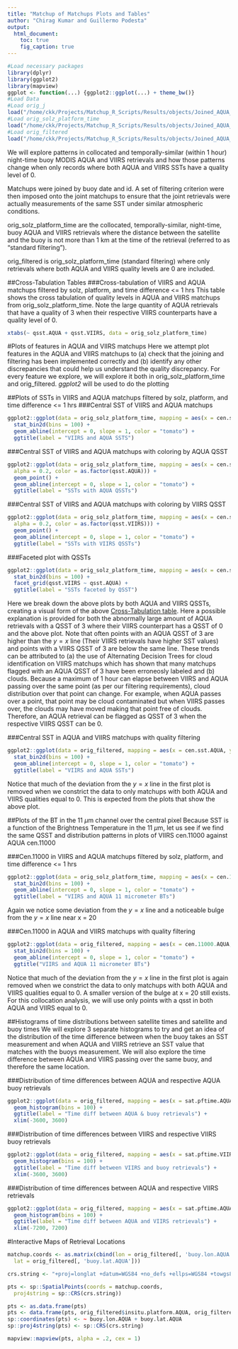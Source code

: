 ```yaml
---
title: "Matchup of Matchups Plots and Tables"
author: "Chirag Kumar and Guillermo Podesta"
output:
  html_document:
    toc: true
    fig_caption: true
---
```


```r
#Load necessary packages
library(dplyr)
library(ggplot2)
library(mapview)
ggplot <- function(...) {ggplot2::ggplot(...) + theme_bw()}
#Load Data
#Load orig_j
load("/home/ckk/Projects/Matchup_R_Scripts/Results/objects/Joined_AQUA_VIIRS_Matchups_No_Filtering.Rdata")
#Load orig_solz_platform_time
load("/home/ckk/Projects/Matchup_R_Scripts/Results/objects/Joined_AQUA_and_VIIRS_Matchups_filtered_by_solz_platform_and_timediff.Rdata")
#Load orig_filtered
load("/home/ckk/Projects/Matchup_R_Scripts/Results/objects/Joined_AQUA_and_VIIRS_Matchups_completely_filtered_including_qsst.Rdata")
```

We will explore patterns in collocated and temporally-similar (within 1 hour) night-time buoy MODIS AQUA and VIIRS retrievals and how those patterns change when only records where both AQUA and VIIRS SSTs have a quality level of 0.

Matchups were joined by buoy date and id. A set of filtering criterion were then imposed onto the joint matchups to ensure that the joint retrievals were actually measurements of the same SST under similar atmospheric conditions.

orig_solz_platform_time are the collocated, temporally-similar, night-time, buoy AQUA and VIIRS retrievals where the distance between the satellite and the buoy is not more than 1 km at the time of the retrieval (referred to as "standard filtering").

orig_filtered is orig_solz_platform_time (standard filtering) where only retrievals where both AQUA and VIIRS quality levels are 0 are included.

##Cross-Tabulation Tables
###Cross-tabulation of VIIRS and AQUA matchups filtered by solz, platform, and time difference <= 1 hrs
This table shows the cross tabulation of quality levels in AQUA and VIIRS matchups from orig_solz_platform_time.
Note the large quantity of AQUA retrievals that have a quality of 3 when their respective VIIRS counterparts have a quality level of 0.

```r
xtabs(~ qsst.AQUA + qsst.VIIRS, data = orig_solz_platform_time)
```

#Plots of features in AQUA and VIIRS matchups
Here we attempt plot features in the AQUA and VIIRS matchups to (a) check that the joining and filtering has been implemented correctly and (b) identify any other discrepancies that could help us understand the quality discrepancy. For every feature we explore, we will explore it both in orig_solz_platform_time and orig_filtered. *ggplot2* will be used to do the plotting

##Plots of SSTs in VIIRS and AQUA matchups filtered by solz, platform, and time difference <= 1 hrs
###Central SST of VIIRS and AQUA matchups
```r
ggplot2::ggplot(data = orig_solz_platform_time, mapping = aes(x = cen.sst.AQUA, y = cen.sst.VIIRS)) +
  stat_bin2d(bins = 100) +
  geom_abline(intercept = 0, slope = 1, color = "tomato") +
  ggtitle(label = "VIIRS and AQUA SSTS")
```

###Central SST of VIIRS and AQUA matchups with coloring by AQUA QSST
```r
ggplot2::ggplot(data = orig_solz_platform_time, mapping = aes(x = cen.sst.AQUA, y = cen.sst.VIIRS,
  alpha = 0.2, color = as.factor(qsst.AQUA))) +
  geom_point() +
  geom_abline(intercept = 0, slope = 1, color = "tomato") +
  ggtitle(label = "SSTs with AQUA QSSTs")
```

###Central SST of VIIRS and AQUA matchups with coloring by VIIRS QSST
```r
ggplot2::ggplot(data = orig_solz_platform_time, mapping = aes(x = cen.sst.AQUA, y = cen.sst.VIIRS,
  alpha = 0.2, color = as.factor(qsst.VIIRS))) +
  geom_point() +
  geom_abline(intercept = 0, slope = 1, color = "tomato") +
  ggtitle(label = "SSTs with VIIRS QSSTs")
```

###Faceted plot with QSSTs
```r
ggplot2::ggplot(data = orig_solz_platform_time, mapping = aes(x = cen.sst.AQUA, y = cen.sst.VIIRS)) +
  stat_bin2d(bins = 100) +
  facet_grid(qsst.VIIRS ~ qsst.AQUA) +
  ggtitle(label = "SSTs faceted by QSST")
```

Here we break down the above plots by both AQUA and VIIRS QSSTs, creating a visual form of the above [Cross-Tabulation table](#QTabs1). Here a possible explanation is provided for both the abnormally large amount of AQUA retrievals with a QSST of 3 where their VIIRS counterpart has a QSST of 0 and the above plot. Note that often points with an AQUA QSST of 3 are higher than the $y = x$ line (Their VIIRS retrievals have higher SST values) and points with a VIIRS QSST of 3 are below the same line. These trends can be attributed to (a) the use of Alternating Decision Trees for cloud identification on VIIRS matchups which has shown that many matchups flagged with an AQUA QSST of 3 have been erroneosly labeled and (b) clouds. Because a maximum of 1 hour can elapse between VIIRS and AQUA passing over the same point (as per our filtering requirements), cloud distribution over that point can change. For example, when AQUA passes over a point, that point may be cloud contaminated but when VIIRS passes over, the clouds may have moved making that point free of clouds. Therefore, an AQUA retrieval can be flagged as QSST of 3 when the respective VIIRS QSST can be 0.  

###Central SST in AQUA and VIIRS matchups with quality filtering
```r
ggplot2::ggplot(data = orig_filtered, mapping = aes(x = cen.sst.AQUA, y = cen.sst.VIIRS)) +
  stat_bin2d(bins = 100) +
  geom_abline(intercept = 0, slope = 1, color = "tomato") +
  ggtitle(label = "VIIRS and AQUA SSTs")
```

Notice that much of the deviation from the $y = x$ line in the first plot is removed when we constrict the data to only matchups with both AQUA and VIIRS qualities equal to 0. This is expected from the plots that show the above plot.

##Plots of the BT in the 11 $\mu$m channel over the central pixel 
Because SST is a function of the Brightness Temperature in the 11 $\mu$m, let us see if we find the same QSST and distribution patterns in plots of VIIRS cen.11000 against AQUA cen.11000

###Cen.11000 in VIIRS and AQUA matchups filtered by solz, platform, and time difference <= 1 hrs
```r
ggplot2::ggplot(data = orig_solz_platform_time, mapping = aes(x = cen.11000.AQUA, y = cen.11000.VIIRS)) +
  stat_bin2d(bins = 100) +
  geom_abline(intercept = 0, slope = 1, color = "tomato") +
  ggtitle(label = "VIIRS and AQUA 11 micrometer BTs")
```

Again we notice some deviation from the $y=x$ line and a noticeable bulge from the $y=x$ line near x = 20

###Cen.11000 in AQUA and VIIRS matchups with quality filtering
```r
ggplot2::ggplot(data = orig_filtered, mapping = aes(x = cen.11000.AQUA, y = cen.11000.VIIRS)) +
  stat_bin2d(bins = 100) +
  geom_abline(intercept = 0, slope = 1, color = "tomato") +
  ggtitle("VIIRS and AQUA 11 micrometer BTs")
```

Notice that much of the deviation from the $y = x$ line in the first plot is again removed when we constrict the data to only matchups with both AQUA and VIIRS qualities equal to 0. A smaller version of the bulge at x = 20 still exists. For this collocation analysis, we will use only points with a qsst in both AQUA and VIIRS equal to 0.

##Histograms of time distributions between satellite times and satellite and buoy times
We will explore 3 separate histograms to try and get an idea of the distribution of the time difference between when the buoy takes an SST measurement and when AQUA and VIIRS retrieve an SST value that matches with the buoys measurement. We will also explore the time difference between AQUA and VIIRS passing over the same buoy, and therefore the same location.

###Distribution of time differences between AQUA and respective AQUA buoy retrievals
```r
ggplot2::ggplot(data = orig_filtered, mapping = aes(x = sat.pftime.AQUA - buoy.pftime.AQUA)) +
  geom_histogram(bins = 100) +
  ggtitle(label = "Time diff between AQUA & buoy retrievals") +
  xlim(-3600, 3600)
```

###Distribution of time differences between VIIRS and respective VIIRS buoy retrievals
```r
ggplot2::ggplot(data = orig_filtered, mapping = aes(x = sat.pftime.VIIRS - buoy.pftime.VIIRS)) +
  geom_histogram(bins = 100) +
  ggtitle(label = "Time diff between VIIRS and buoy retrievals") +
  xlim(-3600, 3600)
```

###Distribution of time differences between AQUA and respective VIIRS retrievals
```r
ggplot2::ggplot(data = orig_filtered, mapping = aes(x = sat.pftime.AQUA - sat.pftime.VIIRS)) +
  geom_histogram(bins = 100) +
  ggtitle(label = "Time diff between AQUA and VIIRS retrievals") +
  xlim(-7200, 7200)
```

#Interactive Maps of Retrieval Locations
```r
matchup.coords <- as.matrix(cbind(lon = orig_filtered[, 'buoy.lon.AQUA'],
  lat = orig_filtered[, 'buoy.lat.AQUA']))

crs.string <- "+proj=longlat +datum=WGS84 +no_defs +ellps=WGS84 +towgs84=0,0,0"

pts <- sp::SpatialPoints(coords = matchup.coords,
  proj4string = sp::CRS(crs.string))

pts <- as.data.frame(pts)
pts <- data.frame(pts, orig_filtered$insitu.platform.AQUA, orig_filtered$buoy.id)
sp::coordinates(pts) <- ~ buoy.lon.AQUA + buoy.lat.AQUA
sp::proj4string(pts) <- sp::CRS(crs.string)

mapview::mapview(pts, alpha = .2, cex = 1)
```